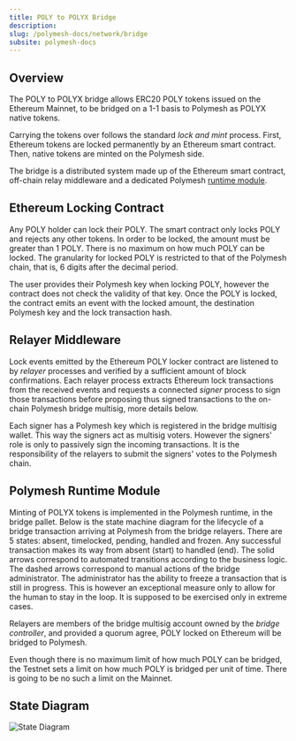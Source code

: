 ```yaml
---
title: POLY to POLYX Bridge
description:
slug: /polymesh-docs/network/bridge
subsite: polymesh-docs
---
```


## Overview

The POLY to POLYX bridge allows ERC20 POLY tokens issued on the Ethereum Mainnet, to be bridged on a 1-1 basis to Polymesh as POLYX native tokens.

Carrying the tokens over follows the standard *lock and mint* process. First, Ethereum tokens are locked permanently by an Ethereum smart contract. Then, native tokens are minted on the Polymesh side.

The bridge is a distributed system made up of the Ethereum smart contract, off-chain relay middleware and a dedicated Polymesh [runtime module](https://docs.polymesh.live/pallet_bridge/index.html).

## Ethereum Locking Contract

Any POLY holder can lock their POLY. The smart contract only locks POLY and rejects any other tokens. In order to be locked, the amount must be greater than 1 POLY. There is no maximum on how much POLY can be locked. The granularity for locked POLY is restricted to that of the Polymesh chain, that is, 6 digits after the decimal period.

The user provides their Polymesh key when locking POLY, however the contract does not check the validity of that key. Once the POLY is locked, the contract emits an event with the locked amount, the destination Polymesh key and the lock transaction hash.

## Relayer Middleware

Lock events emitted by the Ethereum POLY locker contract are listened to by *relayer* processes and verified by a sufficient amount of block confirmations. Each relayer process extracts Ethereum lock transactions from the received events and requests a connected *signer* process to sign those transactions before proposing thus signed transactions to the on-chain Polymesh bridge multisig, more details below.

Each signer has a Polymesh key which is registered in the bridge multisig wallet. This way the signers act as multisig voters. However the signers' role is only to passively sign the incoming transactions. It is the responsibility of the relayers to submit the signers' votes to the Polymesh chain.

## Polymesh Runtime Module

Minting of POLYX tokens is implemented in the Polymesh runtime, in the bridge pallet. Below is the state machine diagram for the lifecycle of a bridge transaction arriving at Polymesh from the bridge relayers. There are 5 states: absent, timelocked, pending, handled and frozen. Any successful transaction makes its way from absent (start) to handled (end). The solid arrows correspond to automated transitions according to the business logic. The dashed arrows correspond to manual actions of the bridge administrator. The administrator has the ability to freeze a transaction that is still in progress. This is however an exceptional measure only to allow for the human to stay in the loop. It is supposed to be exercised only in extreme cases.

Relayers are members of the bridge multisig account owned by the *bridge controller*, and provided a quorum agree, POLY locked on Ethereum will be bridged to Polymesh.

Even though there is no maximum limit of how much POLY can be bridged, the Testnet sets a limit on how much POLY is bridged per unit of time. There is going to be no such a limit on the Mainnet.

## State Diagram

![State Diagram](../images/Bridge.png)
